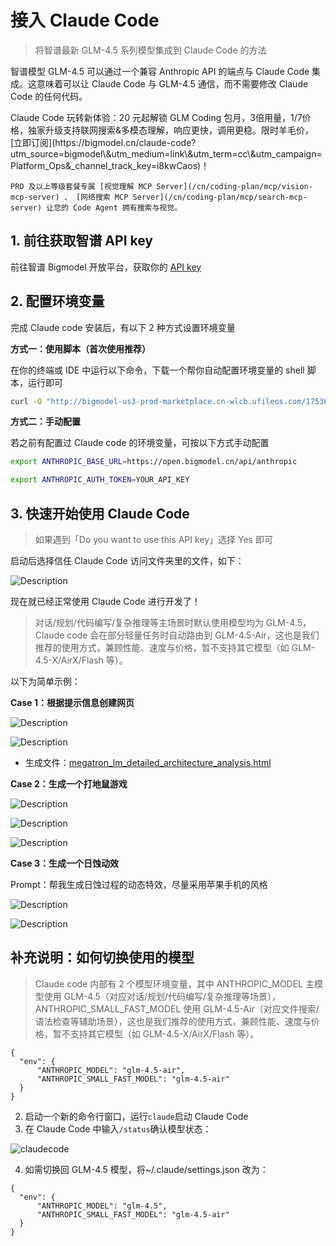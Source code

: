 # 接入 Claude Code

> 将智谱最新 GLM-4.5 系列模型集成到 Claude Code 的方法

智谱模型 GLM-4.5 可以通过一个兼容 Anthropic API 的端点与 Claude Code 集成。这意味着可以让 Claude Code 与 GLM-4.5 通信，而不需要修改 Claude Code 的任何代码。

<Tip>
    Claude Code 玩转新体验：20 元起解锁 GLM Coding 包月，3倍用量，1/7价格，独家升级支持联网搜索&多模态理解，响应更快，调用更稳。限时羊毛价，[立即订阅](https://bigmodel.cn/claude-code?utm_source=bigmodel\&utm_medium=link\&utm_term=cc\&utm_campaign=Platform_Ops&_channel_track_key=i8kwCaos)！

    PRO 及以上等级套餐专属 [视觉理解 MCP Server](/cn/coding-plan/mcp/vision-mcp-server) 、 [网络搜索 MCP Server](/cn/coding-plan/mcp/search-mcp-server) 让您的 Code Agent 拥有搜索与视觉。
</Tip>

## 1. 前往获取智谱 API key

前往智谱 Bigmodel 开放平台，获取你的 [API key](https://open.bigmodel.cn/usercenter/proj-mgmt/apikeys)

## 2. 配置环境变量

完成 Claude code 安装后，有以下 2 种方式设置环境变量

**方式一：使用脚本（首次使用推荐）**

在你的终端或 IDE 中运行以下命令，下载一个帮你自动配置环境变量的 shell 脚本，运行即可

```bash
curl -O "http://bigmodel-us3-prod-marketplace.cn-wlcb.ufileos.com/1753683727739-0b3a4f6e84284f1b9afa951ab7873c29.sh?ufileattname=claude_code_prod.sh"
```

**方式二：手动配置**

若之前有配置过 Claude code 的环境变量，可按以下方式手动配置

```bash
export ANTHROPIC_BASE_URL=https://open.bigmodel.cn/api/anthropic

export ANTHROPIC_AUTH_TOKEN=YOUR_API_KEY
```

## 3. 快速开始使用 Claude Code

> 如果遇到「Do you want to use this API key」选择 Yes 即可

启动后选择信任 Claude Code 访问文件夹里的文件，如下：

![Description](https://cdn.bigmodel.cn/markdown/1753631613096claude-2.png?attname=claude-2.png)

现在就已经正常使用 Claude Code 进行开发了！

> 对话/规划/代码编写/复杂推理等主场景时默认使用模型均为 GLM-4.5，Claude code 会在部分轻量任务时自动路由到 GLM-4.5-Air，这也是我们推荐的使用方式，兼顾性能、速度与价格，暂不支持其它模型（如 GLM-4.5-X/AirX/Flash 等）。

以下为简单示例：

**Case 1：根据提示信息创建网页**

![Description](https://cdn.bigmodel.cn/static/platform/images/usage-guide/scenario-examples/claude-code-case1-1.jpg)

![Description](https://cdn.bigmodel.cn/static/platform/images/usage-guide/scenario-examples/claude-code-case1-2.jpg)

* 生成文件：[megatron\_lm\_detailed\_architecture\_analysis.html](https://cdn.bigmodel.cn/static/platform/images/usage-guide/scenario-examples/megatron_lm_detailed_architecture_analysis.html)

**Case 2：生成一个打地鼠游戏**

![Description](https://cdn.bigmodel.cn/markdown/1753631619635claude-3.png?attname=claude-3.png)

![Description](https://cdn.bigmodel.cn/markdown/1753631624521claude-4.png?attname=claude-4.png)

![Description](https://cdn.bigmodel.cn/markdown/1753631630147claude-5.png?attname=claude-5.png)

**Case 3：生成一个日蚀动效**

Prompt：帮我生成日蚀过程的动态特效，尽量采用苹果手机的风格

![Description](https://cdn.bigmodel.cn/markdown/1753631640389claude-6.png?attname=claude-6.png)

![Description](https://cdn.bigmodel.cn/markdown/1753631646074claude-7.png?attname=claude-7.png)

## 补充说明：如何切换使用的模型

> Claude code 内部有 2 个模型环境变量，其中 ANTHROPIC\_MODEL 主模型使用 GLM-4.5（对应对话/规划/代码编写/复杂推理等场景），ANTHROPIC\_SMALL\_FAST\_MODEL 使用 GLM-4.5-Air（对应文件搜索/语法检查等辅助场景），这也是我们推荐的使用方式，兼顾性能、速度与价格，暂不支持其它模型（如 GLM-4.5-X/AirX/Flash 等）。

```
{
  "env": {
      "ANTHROPIC_MODEL": "glm-4.5-air",
  	  "ANTHROPIC_SMALL_FAST_MODEL": "glm-4.5-air"
  }
}
```

2. 启动一个新的命令行窗口，运行`claude`启动 Claude Code
3. 在 Claude Code 中输入`/status`确认模型状态：

![claudecode](https://cdn.bigmodel.cn/markdown/1756439367494claudecode.png)

4. 如需切换回 GLM-4.5 模型，将\~/.claude/settings.json 改为：

```
{
  "env": {
      "ANTHROPIC_MODEL": "glm-4.5",
  	  "ANTHROPIC_SMALL_FAST_MODEL": "glm-4.5-air"
  }
}
```
